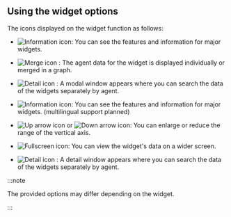 ## Using the widget options

The icons displayed on the widget function as follows:

<InDoc product="java,php,python,nodejs,dotent,golang">

- ![Information icon](/img/ic-info-circle.svg): You can see the features and information for major widgets.

- ![Merge icon](/img/ico-data-merge.svg) <Cmdname sid="TLT06734" className="uitext" />: The agent data for the widget is displayed individually or merged in a graph.

- ![Detail icon](/img/ico-detail.svg) <Cmdname sid="detail" className="uitext" />: A modal window appears where you can search the data of the widgets separately by agent.

</InDoc>

<InDoc product="postgresql,mysql,redis,mongodb,oracle-pro,oracle,altibase,cubrid,mssql,db2">

- ![Information icon](/img/ic-info-circle.svg): You can see the features and information for major widgets. (multilingual support planned)

- ![Up arrow icon](/img/up-arrow.svg) or ![Down arrow icon](/img/down-arrow.svg): You can enlarge or reduce the range of the vertical axis.

- ![Fullscreen icon](/img/ic-fullscreen.svg): You can view the widget's data on a wider screen.

- ![Detail icon](/img/ico-detail.svg) : A detail window appears where you can search the data of the widgets separately by agent.

</InDoc>

:::note

The provided options may differ depending on the widget.

:::
